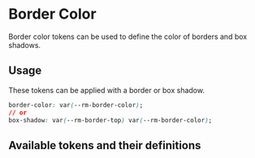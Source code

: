 
<Meta title="Tokens/Color/Border Color" />

# Border Color

Border color tokens can be used to define the color of borders and box shadows.

## Usage

These tokens can be applied with a border or box shadow.

```css
border-color: var(--rm-border-color);
// or
box-shadow: var(--rm-border-top) var(--rm-border-color);
```

## Available tokens and their definitions

<DesignTokenDocBlock categoryName="Border Color" viewType="card" />
